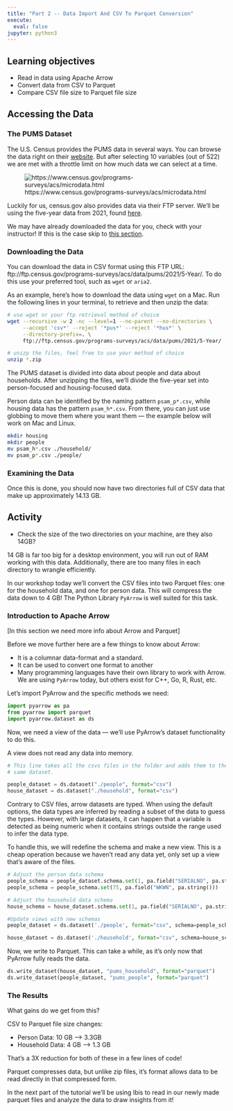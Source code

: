 ```yaml
---
title: "Part 2 -- Data Import And CSV To Parquet Conversion"
execute:
  eval: false
jupyter: python3
---
```


::: {.callout-tip}
## Learning objectives

* Read in data using Apache Arrow 
* Convert data from CSV to Parquet 
* Compare CSV file size to Parquet file size 
:::



## Accessing the Data 

### The PUMS Dataset

The U.S. Census provides the PUMS data in several ways. You can browse the data
right on their
[website](https://www.census.gov/programs-surveys/acs/microdata.html). But after
selecting 10 variables (out of 522) we are met with a throttle limit on how much
data we can select at a time.

![https://www.census.gov/programs-surveys/acs/microdata.html](./assets/img/pums_website.png)

Luckily for us, census.gov also provides data via their FTP server. We'll be
using the five-year data from 2021, found
[here](https://www2.census.gov/programs-surveys/acs/data/pums/2021/5-Year/).

We may have already downloaded the data for you, check with your instructor! If
this is the case skip to [this section](#examining-the-data).

### Downloading the Data

You can download the data in CSV format using this FTP
URL: ftp://ftp.census.gov/programs-surveys/acs/data/pums/2021/5-Year/.
To do this use your preferred tool, such as `wget` or `aria2`.

As an example, here's how to download the data using `wget` on a Mac. Run the
following lines in your terminal, to retrieve and then unzip the data:

```bash
# use wget or your ftp retrieval method of choice 
wget --recursive -w 2 -nc --level=1 --no-parent --no-directories \
     --accept 'csv*' --reject '*pus*' --reject '*hus*' \
     --directory-prefix=. \
     ftp://ftp.census.gov/programs-surveys/acs/data/pums/2021/5-Year/

# unizp the files, feel free to use your method of choice 
unzip *.zip
```

The PUMS dataset is divided into data about people and data about households.
After unzipping the files, we’ll divide the five-year set into person-focused
and housing-focused data.

Person data can be identified by the naming pattern `psam_p*.csv`, while housing
data has the pattern `psam_h*.csv`. From there, you can just use globbing to move
them where you want them — the example below will work on Mac and Linux.

```bash
mkdir housing
mkdir people
mv psam_h*.csv ./household/
mv psam_p*.csv ./people/
```

### Examining the Data 

Once this is done, you should now have two directories full of CSV data that make up approximately 14.13 GB. 

::: {.callout-note}
## Activity
 - Check the size of the two directories on your machine, are they also 14GB? 
:::

14 GB is far too big for a desktop environment, you will run out of RAM working with this data.
Additionally, there are too many files in each directory to wrangle efficiently.  

In our workshop today we'll convert the CSV files into two Parquet files: one
for the household data, and one for person data. This will compress the data
down to 4 GB! The Python Library `PyArrow` is well suited for this task.

### Introduction to Apache Arrow 

[In this section we need more info about Arrow and Parquet]

Before we move further here are a few things to know about Arrow: 

- It is a columnar data-format and a standard.
- It can be used to convert one format to another
- Many programming languages have their own library to work with Arrow. We are
  using `PyArrow` today, but others exist for C++, Go, R, Rust, etc.

Let's import PyArrow and the specific methods we need:

```python
import pyarrow as pa
from pyarrow import parquet
import pyarrow.dataset as ds
```

Now, we need a view of the data — we’ll use PyArrow’s dataset functionality to do this. 

A view does not read any data into memory.

```python
# This line takes all the csvs files in the folder and adds them to the
# same dataset.

people_dataset = ds.dataset("./people", format="csv")
house_dataset = ds.dataset("./household", format="csv")
```

Contrary to CSV files, arrow datasets are typed. When using the default options,
the data types are inferred by reading a subset of the data to guess the types.
However, with large datasets, it can happen that a variable is detected as being
numeric when it contains strings outside the range used to infer the data type.

To handle this, we will redefine the schema and make a new view. This is a cheap
operation because we haven’t read any data yet, only set up a view that’s aware
of the files.

```python
# Adjust the person data schema   
people_schema = people_dataset.schema.set(1, pa.field("SERIALNO", pa.string()))
people_schema = people_schema.set(75, pa.field("WKWN", pa.string()))

# Adjust the household data schema 
house_schema = house_dataset.schema.set(1, pa.field("SERIALNO", pa.string()))

#Update views with new schemas 
people_dataset = ds.dataset('./people', format="csv", schema=people_schema)

house_dataset = ds.dataset('./household', format="csv", schema=house_schema)
```

Now, we write to Parquet. This can take a while, as it’s only now that PyArrow fully reads the data.

```python

ds.write_dataset(house_dataset, "pums_household", format="parquet")
ds.write_dataset(people_dataset, "pums_people", format="parquet")

```

### The Results 

What gains do we get from this? 

CSV to Parquet file size changes: 

- Person Data: 
    10 GB -->  3.3GB
- Household Data: 
    4 GB --> 1.3 GB

That's a 3X reduction for both of these in a few lines of code! 

Parquet compresses data, but unlike zip files, it's format allows data to be read directly in that compressed form. 

In the next part of the tutorial we'll be using Ibis to read in our newly made parquet files and analyze the data to draw insights from it! 

